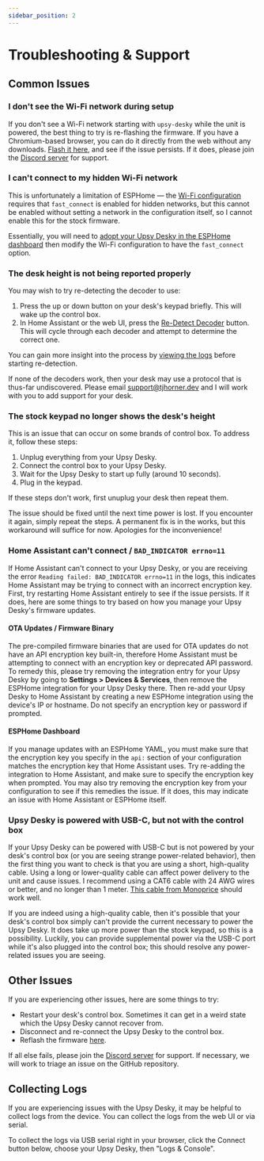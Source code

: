 ```yaml
---
sidebar_position: 2
---
```


# Troubleshooting & Support

## Common Issues

### I don't see the Wi-Fi network during setup

If you don't see a Wi-Fi network starting with `upsy-desky` while the unit is powered, the best thing to try is re-flashing the firmware. If you have a Chromium-based browser, you can do it directly from the web without any downloads. [Flash it here](https://shop.horner.tj/things/upsy-desky/setup/stock), and see if the issue persists. If it does, please join the [Discord server](https://discord.gg/ZHfXKQrSxF) for support.

### I can't connect to my hidden Wi-Fi network

This is unfortunately a limitation of ESPHome — the [Wi-Fi configuration](https://esphome.io/components/wifi.html#configuration-variables) requires that `fast_connect` is enabled for hidden networks, but this cannot be enabled without setting a network in the configuration itself, so I cannot enable this for the stock firmware.

Essentially, you will need to [adopt your Upsy Desky in the ESPHome dashboard](./advanced/customization/index.md) then modify the Wi-Fi configuration to have the `fast_connect` option.

### The desk height is not being reported properly

You may wish to try re-detecting the decoder to use:

1. Press the up or down button on your desk's keypad briefly. This will wake up the control box.
2. In Home Assistant or the web UI, press the [Re-Detect Decoder](./reference/entities.md#re-detect-decoder) button. This will cycle through each decoder and attempt to determine the correct one.

You can gain more insight into the process by [viewing the logs](#collecting-logs) before starting re-detection.

If none of the decoders work, then your desk may use a protocol that is thus-far undiscovered. Please email support@tjhorner.dev and I will work with you to add support for your desk.

### The stock keypad no longer shows the desk's height

This is an issue that can occur on some brands of control box. To address it, follow these steps:

1. Unplug everything from your Upsy Desky.
2. Connect the control box to your Upsy Desky.
3. Wait for the Upsy Desky to start up fully (around 10 seconds).
4. Plug in the keypad.

If these steps don't work, first unuplug your desk then repeat them.

The issue should be fixed until the next time power is lost. If you encounter it again, simply repeat the steps. A permanent fix is in the works, but this workaround will suffice for now. Apologies for the inconvenience!

### Home Assistant can't connect / `BAD_INDICATOR errno=11`

If Home Assistant can't connect to your Upsy Desky, or you are receiving the error `Reading failed: BAD_INDICATOR errno=11` in the logs, this indicates Home Assistant may be trying to connect with an incorrect encryption key. First, try restarting Home Assistant entirely to see if the issue persists. If it does, here are some things to try based on how you manage your Upsy Desky's firmware updates.

#### OTA Updates / Firmware Binary

The pre-compiled firmware binaries that are used for OTA updates do not have an API encryption key built-in, therefore Home Assistant must be attempting to connect with an encryption key or deprecated API password. To remedy this, please try removing the integration entry for your Upsy Desky by going to **Settings > Devices &amp; Services**, then remove the ESPHome integration for your Upsy Desky there. Then re-add your Upsy Desky to Home Assistant by creating a new ESPHome integration using the device's IP or hostname. Do not specify an encryption key or password if prompted.

#### ESPHome Dashboard

If you manage updates with an ESPHome YAML, you must make sure that the encryption key you specify in the `api:` section of your configuration matches the encryption key that Home Assistant uses. Try re-adding the integration to Home Assistant, and make sure to specify the encryption key when prompted. You may also try removing the encryption key from your configuration to see if this remedies the issue. If it does, this may indicate an issue with Home Assistant or ESPHome itself.

### Upsy Desky is powered with USB-C, but not with the control box

If your Upsy Desky can be powered with USB-C but is not powered by your desk's control box (or you are seeing strange power-related behavior), then the first thing you want to check is that you are using a short, high-quality cable. Using a long or lower-quality cable can affect power delivery to the unit and cause issues. I recommend using a CAT6 cable with 24 AWG wires or better, and no longer than 1 meter. [This cable from Monoprice](https://www.amazon.com/Monoprice-Cat6-Ethernet-Patch-Cable/dp/B002RBECAE) should work well.

If you are indeed using a high-quality cable, then it's possible that your desk's control box simply can't provide the current necessary to power the Upsy Desky. It does take up more power than the stock keypad, so this is a possibility. Luckily, you can provide supplemental power via the USB-C port while it's also plugged into the control box; this should resolve any power-related issues you are seeing.

## Other Issues

If you are experiencing other issues, here are some things to try:

- Restart your desk's control box. Sometimes it can get in a weird state which the Upsy Desky cannot recover from.
- Disconnect and re-connect the Upsy Desky to the control box.
- Reflash the firmware [here](https://shop.horner.tj/things/upsy-desky/setup/stock).

If all else fails, please join the [Discord server](https://discord.gg/ZHfXKQrSxF) for support. If necessary, we will work to triage an issue on the GitHub repository.

## Collecting Logs

If you are experiencing issues with the Upsy Desky, it may be helpful to collect logs from the device. You can collect the logs from the web UI or via serial.

To collect the logs via USB serial right in your browser, click the Connect button below, choose your Upsy Desky, then "Logs &amp; Console".


<EspInstallButton />